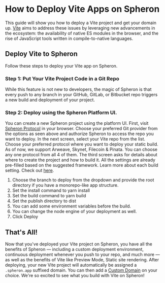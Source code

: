 
# How to Deploy Vite Apps on Spheron

This guide will show you how to deploy a Vite project and get your domain up.
[Vite](https://vitejs.dev/) aims to address these issues by leveraging new advancements in the ecosystem: the availability of native ES modules in the browser, and the rise of JavaScript tools written in compile-to-native languages.

## Deploy Vite to Spheron

Follow these steps to deploy your Vite app on Spheron.

### Step 1: Put Your Vite Project Code in a Git Repo

While this feature is not new to developers, the magic of Spheron is that every push to any branch in your GitHub, GitLab, or Bitbucket repo triggers a new build and deployment of your project.

### Step 2: Deploy using the Spheron Platform UI.

You can create a new Spheron project using the platform UI. First, visit [Spheron Protocol](https://app.spheron.network/) in your browser.
Choose your preferred Git provider from the options as seen above and authorize Spheron to access the repo you want to deploy.
In the next screen, select your Vite repo from the list.
Choose your preferred protocol where you want to deploy your static build. As of now, we support Arweave, Skynet, Filecoin & Pinata. You can choose any one protocol from all 4 of them.
The third screen asks for details about where to create the project and how to build it. All the settings are already pre-filled based on the suggested framework. Learn more about each build setting. Check out [here](https://docs.spheron.network/deployments/get-started#configuring-the-deployment).

1. Choose the branch to deploy from the dropdown and provide the root directory if you have a monorepo-like app structure.
2. Set the install command to yarn install
3. Set the build command to yarn build
4. Set the publish directory to dist
5. You can add some environment variables before the build.
6. You can change the node engine of your deployment as well.
7. Click Deploy

## That's All!

Now that you've deployed your Vite project on Spheron, you have all the benefits of Spheron — including a custom deployment environment, continuous deployment whenever you push to your repo, and much more — as well as the benefits of Vite like Preview Mode, Static site rendering.
After deploying, your new Vite project will automatically be assigned a `.spheron.app` suffixed domain. You can then add a [Custom Domain](https://docs.spheron.network/domain-and-https/centralized-domain/attach-domain) on your choice.
We're so excited to see what you build with Vite on Spheron!

<Navigation name="Deploy Vite App" />
